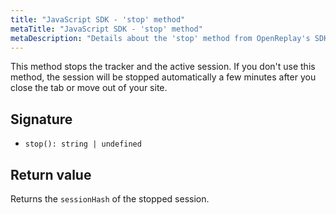 ```yaml
---
title: "JavaScript SDK - 'stop' method"
metaTitle: "JavaScript SDK - 'stop' method"
metaDescription: "Details about the 'stop' method from OpenReplay's SDK"
---
```


This method stops the tracker and the active session. 
If you don't use this method, the session will be stopped automatically a few minutes after you close the tab or move out of your site.

## Signature
- `stop(): string | undefined`

## Return value
Returns the `sessionHash` of the stopped session.


